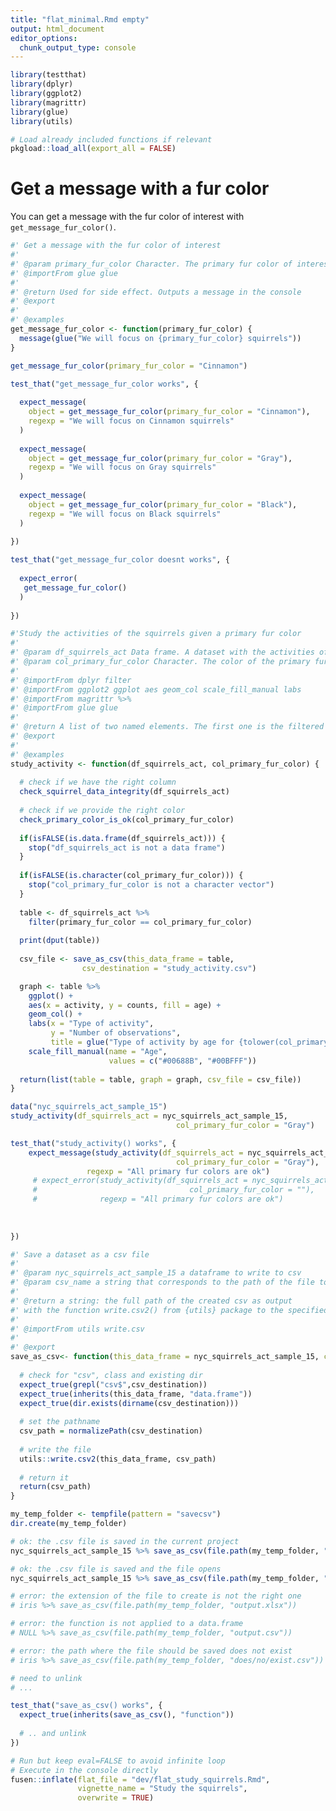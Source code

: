 ```yaml
---
title: "flat_minimal.Rmd empty"
output: html_document
editor_options: 
  chunk_output_type: console
---
```


```r
library(testthat)
library(dplyr)
library(ggplot2)
library(magrittr)
library(glue)
library(utils)
```

<!--
 You need to run the 'description' chunk in the '0-dev_history.Rmd' file before continuing your code there.
-->

```r
# Load already included functions if relevant
pkgload::load_all(export_all = FALSE)
```

# Get a message with a fur color
    
You can get a message with the fur color of interest with `get_message_fur_color()`.

```r
#' Get a message with the fur color of interest
#'
#' @param primary_fur_color Character. The primary fur color of interest
#' @importFrom glue glue
#' 
#' @return Used for side effect. Outputs a message in the console
#' @export
#'
#' @examples
get_message_fur_color <- function(primary_fur_color) {
  message(glue("We will focus on {primary_fur_color} squirrels"))
}
```
  
```r
get_message_fur_color(primary_fur_color = "Cinnamon")
```
  
```r
test_that("get_message_fur_color works", {
  
  expect_message(
    object = get_message_fur_color(primary_fur_color = "Cinnamon"), 
    regexp = "We will focus on Cinnamon squirrels"
  )
  
  expect_message(
    object = get_message_fur_color(primary_fur_color = "Gray"), 
    regexp = "We will focus on Gray squirrels"
  )
  
  expect_message(
    object = get_message_fur_color(primary_fur_color = "Black"), 
    regexp = "We will focus on Black squirrels"
  )
  
})

test_that("get_message_fur_color doesnt works", {
  
  expect_error(
   get_message_fur_color()
  )
  
})
```
  

```r

#'Study the activities of the squirrels given a primary fur color
#'
#' @param df_squirrels_act Data frame. A dataset with the activities of the squirrels. This dataset mush have at leat these 4 columns: "age", "primary_fur_color", "activity", "counts".
#' @param col_primary_fur_color Character. The color of the primary fur color of interest. Only the squirrels with this primary fur color will be considered in the analysis.
#' 
#' @importFrom dplyr filter
#' @importFrom ggplot2 ggplot aes geom_col scale_fill_manual labs
#' @importFrom magrittr %>% 
#' @importFrom glue glue
#'
#' @return A list of two named elements. The first one is the filtered table. The second one is the ggplot.
#' @export
#'
#' @examples
study_activity <- function(df_squirrels_act, col_primary_fur_color) {
  
  # check if we have the right column
  check_squirrel_data_integrity(df_squirrels_act)
  
  # check if we provide the right color
  check_primary_color_is_ok(col_primary_fur_color)
  
  if(isFALSE(is.data.frame(df_squirrels_act))) {
    stop("df_squirrels_act is not a data frame")
  }
  
  if(isFALSE(is.character(col_primary_fur_color))) {
    stop("col_primary_fur_color is not a character vector")
  }
  
  table <- df_squirrels_act %>% 
    filter(primary_fur_color == col_primary_fur_color) 
  
  print(dput(table))
  
  csv_file <- save_as_csv(this_data_frame = table,  
                csv_destination = "study_activity.csv")

  graph <- table %>% 
    ggplot() +
    aes(x = activity, y = counts, fill = age) +
    geom_col() +
    labs(x = "Type of activity",
         y = "Number of observations",
         title = glue("Type of activity by age for {tolower(col_primary_fur_color)} squirrels")) +
    scale_fill_manual(name = "Age",
                      values = c("#00688B", "#00BFFF"))
  
  return(list(table = table, graph = graph, csv_file = csv_file))
}

```
  
```r
data("nyc_squirrels_act_sample_15")
study_activity(df_squirrels_act = nyc_squirrels_act_sample_15, 
                                     col_primary_fur_color = "Gray")
```
  
```r
test_that("study_activity() works", {
    expect_message(study_activity(df_squirrels_act = nyc_squirrels_act_sample_15, 
                                     col_primary_fur_color = "Gray"),
                 regexp = "All primary fur colors are ok") 
     # expect_error(study_activity(df_squirrels_act = nyc_squirrels_act_sample_15, 
     #                                  col_primary_fur_color = ""),
     #              regexp = "All primary fur colors are ok")
  
  
  
})
```
  
  

```r
#' Save a dataset as a csv file 
#' 
#' @param nyc_squirrels_act_sample_15 a dataframe to write to csv
#' @param csv_name a string that corresponds to the path of the file to be created
#' 
#' @return a string: the full path of the created csv as output
#' with the function write.csv2() from {utils} package to the specified path
#' 
#' @importFrom utils write.csv
#' 
#' @export
save_as_csv<- function(this_data_frame = nyc_squirrels_act_sample_15, csv_destination  = "temp.csv"){
  
  # check for "csv", class and existing dir
  expect_true(grepl("csv$",csv_destination))
  expect_true(inherits(this_data_frame, "data.frame"))
  expect_true(dir.exists(dirname(csv_destination)))
  
  # set the pathname
  csv_path = normalizePath(csv_destination)
  
  # write the file
  utils::write.csv2(this_data_frame, csv_path)  
  
  # return it
  return(csv_path)
}

```
  
```r
my_temp_folder <- tempfile(pattern = "savecsv")
dir.create(my_temp_folder)

# ok: the .csv file is saved in the current project
nyc_squirrels_act_sample_15 %>% save_as_csv(file.path(my_temp_folder, "output.csv"))

# ok: the .csv file is saved and the file opens
nyc_squirrels_act_sample_15 %>% save_as_csv(file.path(my_temp_folder, "output.csv")) %>% browseURL() 

# error: the extension of the file to create is not the right one
# iris %>% save_as_csv(file.path(my_temp_folder, "output.xlsx")) 

# error: the function is not applied to a data.frame
# NULL %>% save_as_csv(file.path(my_temp_folder, "output.csv"))

# error: the path where the file should be saved does not exist
# iris %>% save_as_csv(file.path(my_temp_folder, "does/no/exist.csv")) 

# need to unlink
# ...

```
  
```r
test_that("save_as_csv() works", {
  expect_true(inherits(save_as_csv(), "function")) 
  
  # .. and unlink
})
```



  

```r
# Run but keep eval=FALSE to avoid infinite loop
# Execute in the console directly
fusen::inflate(flat_file = "dev/flat_study_squirrels.Rmd", 
               vignette_name = "Study the squirrels",
               overwrite = TRUE)
```
